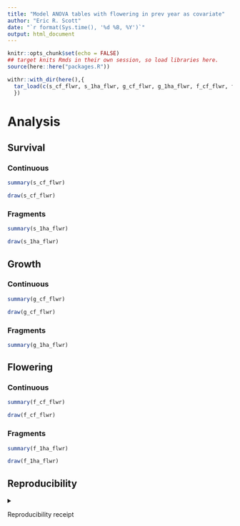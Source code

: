 ```yaml
---
title: "Model ANOVA tables with flowering in prev year as covariate"
author: "Eric R. Scott"
date: "`r format(Sys.time(), '%d %B, %Y')`"
output: html_document
---
```


```r
knitr::opts_chunk$set(echo = FALSE)
## target knits Rmds in their own session, so load libraries here.
source(here::here("packages.R"))
```

```r
withr::with_dir(here(),{
  tar_load(c(s_cf_flwr, s_1ha_flwr, g_cf_flwr, g_1ha_flwr, f_cf_flwr, f_1ha_flwr))
  })
```

# Analysis

## Survival

### Continuous

```r
summary(s_cf_flwr)
```

```r
draw(s_cf_flwr)
```

### Fragments

```r
summary(s_1ha_flwr)
```

```r
draw(s_1ha_flwr)
```

## Growth

### Continuous

```r
summary(g_cf_flwr)
```

```r
draw(g_cf_flwr)
```

### Fragments

```r
summary(g_1ha_flwr)
```

## Flowering

### Continuous

```r
summary(f_cf_flwr)
```

```r
draw(f_cf_flwr)
```

### Fragments

```r
summary(f_1ha_flwr)
```

```r
draw(f_1ha_flwr)
```

## Reproducibility

<details>

<summary>

Reproducibility receipt

</summary>

```r
## datetime
Sys.time()

## repository
if(requireNamespace('git2r', quietly = TRUE)) {
  git2r::repository()
} else {
  c(
    system2("git", args = c("log", "--name-status", "-1"), stdout = TRUE),
    system2("git", args = c("remote", "-v"), stdout = TRUE)
  )
}

## session info
sessionInfo()
```

</details>
